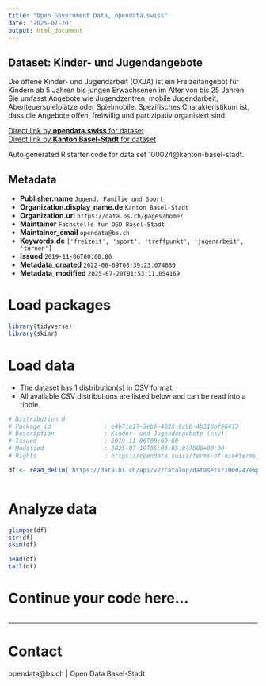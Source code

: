 ```yaml
---
title: "Open Government Data, opendata.swiss"
date: "2025-07-20"
output: html_document
---
```


## Dataset: Kinder- und Jugendangebote

Die offene Kinder- und Jugendarbeit (OKJA) ist ein Freizeitangebot für Kindern ab 5 Jahren bis jungen Erwachsenen im Alter von bis 25 Jahren. Sie umfasst Angebote wie Jugendzentren, mobile Jugendarbeit, Abenteuerspielplätze oder Spielmobile. Spezifisches Charakteristikum ist, dass die Angebote offen, freiwillig und partizipativ organisiert sind.

[Direct link by **opendata.swiss** for dataset](https://opendata.swiss/de/dataset/kinder-und-jugendangebote)<br>
[Direct link by **Kanton Basel-Stadt** for dataset](https://data.bs.ch/explore/dataset/100024/)

Auto generated R starter code for data set 100024@kanton-basel-stadt.

## Metadata

- **Publisher.name** `Jugend, Familie und Sport`
- **Organization.display_name.de** `Kanton Basel-Stadt`
- **Organization.url** `https://data.bs.ch/pages/home/`
- **Maintainer** `Fachstelle für OGD Basel-Stadt`
- **Maintainer_email** `opendata@bs.ch`
- **Keywords.de** `['freizeit', 'sport', 'treffpunkt', 'jugenarbeit', 'turnen']`
- **Issued** `2019-11-06T00:00:00`
- **Metadata_created** `2022-06-09T08:39:23.074680`
- **Metadata_modified** `2025-07-20T01:53:11.054169`


# Load packages

```r

library(tidyverse)
library(skimr)

```

# Load data

-   The dataset has 1 distribution(s) in CSV format.
-   All available CSV distributions are listed below and can be read into a tibble.

```r

# Distribution 0
# Package_id               : e4b71a17-3eb9-4023-9c9b-4b318bf96473
# Description              : Kinder- und Jugendangebote (csv)
# Issued                   : 2019-11-06T00:00:00
# Modified                 : 2025-07-19T05:03:05.847000+00:00
# Rights                   : https://opendata.swiss/terms-of-use#terms_by

df <- read_delim('https://data.bs.ch/api/v2/catalog/datasets/100024/exports/csv?use_labels=true')



```

# Analyze data

```r

glimpse(df)
str(df)
skim(df)

head(df)
tail(df)

```

# Continue your code here...

```r

```

------------------------------------------------------------------------

# Contact

opendata@bs.ch | Open Data Basel-Stadt
